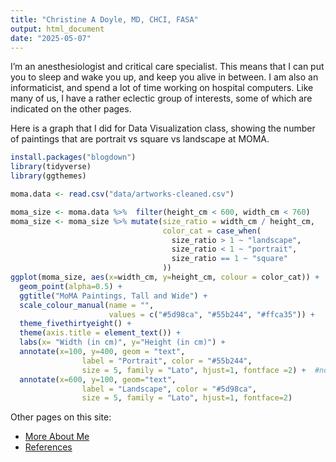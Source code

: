 ```yaml
---
title: "Christine A Doyle, MD, CHCI, FASA"
output: html_document
date: "2025-05-07"
---
```


I'm an anesthesiologist and critical care specialist. This means that I can put you to sleep and wake you up, and keep you alive in between. I am also an informaticist, and spend a lot of time working on hospital computers. Like many of us, I have a rather eclectic group of interests, some of which are indicated on the other pages.


Here is a graph that I did for Data Visualization class, showing the number of paintings that are portrait vs square vs landscape at MOMA.

```r
install.packages("blogdown")
library(tidyverse)
library(ggthemes)

```

```r
moma.data <- read.csv("data/artworks-cleaned.csv")

moma_size <- moma.data %>%  filter(height_cm < 600, width_cm < 760)
moma_size <- moma_size %>% mutate(size_ratio = width_cm / height_cm, 
                                  color_cat = case_when(
                                    size_ratio > 1 ~ "landscape",
                                    size_ratio < 1 ~ "portrait",
                                    size_ratio == 1 ~ "square"
                                  ))
ggplot(moma_size, aes(x=width_cm, y=height_cm, colour = color_cat)) +
  geom_point(alpha=0.5) +
  ggtitle("MoMA Paintings, Tall and Wide") +
  scale_colour_manual(name = "",
                      values = c("#5d98ca", "#55b244", "#ffca35")) +   #note that the colors are used in the order that matches the case order
  theme_fivethirtyeight() +
  theme(axis.title = element_text()) +
  labs(x= "Width (in cm)", y="Height (in cm)") +
  annotate(x=100, y=400, geom = "text",
                label = "Portrait", color = "#55b244",
                size = 5, family = "Lato", hjust=1, fontface =2) +  #note that you have to sort of guess where you want the text to fall
  annotate(x=600, y=100, geom="text",
                label = "Landscape", color = "#5d98ca",
                size = 5, family = "Lato", hjust=1, fontface=2)

```



Other pages on this site:

- [More About Me](./a_second_page.html)
- [References](./third_page.html)

```r


```